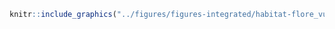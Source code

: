 <!-- #### Habitats - Espèces floristiques vulnérables {-} -->


<!-- -------------------------------------------------- -->

```r
knitr::include_graphics("../figures/figures-integrated/habitat-flore_vulnerable.png")
```

<br>
